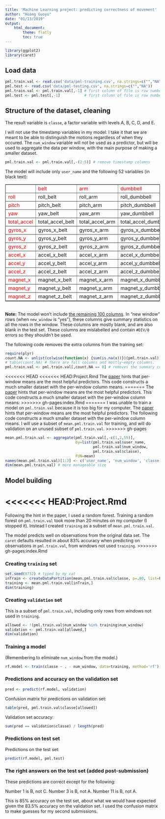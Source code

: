 ```yaml
---
title: 'Machine Learning project: predicting correctness of movement'
author: "Huang Guoyu"
date: "01/13/2019"
output:
    html_document:
        theme: flatly
        toc: true
---
```


```r
library(ggplot2)
library(caret)
```

## Load data

```r
pml.train.val <- read.csv('data/pml-training.csv', na.strings=c("","NA") )  # training and validation
pml.test <- read.csv('data/pml-testing.csv', na.strings=c("","NA"))         # 20 test observations
pml.train.val <- pml.train.val[,-1] # first column of file is row numbers
pml.test <- pml.test[,-1]           # first column of file is row numbers
```

## Structure of the dataset, cleaning

The result variable is `classe`, a factor variable with levels A, B, C, D, and E.

I will not use the timestamp variables in my model: I take it that we are
meant to be able to distinguish the motions regardless of when they occured.
The `num_window` variable will not be used as a predictor, but will be used
to aggregate the data per window, with the main purpose of making a smaller
dataset.

```r
pml.train.val <- pml.train.val[,-(2:5)] # remove timestamp columns
```

The model will include only `user_name` and the following 52 variables (in black text):

<table border=1>
<tr><td><font color='red'></font></td><td><font color='red'>belt</font></td><td><font color='red'>arm</font></td><td><font color='red'>dumbbell</font></td><td><font color='red'>forearm</font></td></tr>
<tr><td><font color='red'>roll</font></td><td>roll_belt</td><td>roll_arm</td><td>roll_dumbbell</td><td>roll_forearm</td></tr>
<tr><td><font color='red'>pitch</font></td><td>pitch_belt</td><td>pitch_arm</td><td>pitch_dumbbell</td><td>pitch_forearm</td></tr>
<tr><td><font color='red'>yaw</font></td><td>yaw_belt</td><td>yaw_arm</td><td>yaw_dumbbell</td><td>yaw_forearm</td></tr>
<tr><td><font color='red'>total_accel</font></td><td>total_accel_belt</td><td>total_accel_arm</td><td>total_accel_dumbbell</td><td>total_accel_forearm</td></tr>
<tr><td><font color='red'>gyros_x</font></td><td>gyros_x_belt</td><td>gyros_x_arm</td><td>gyros_x_dumbbell</td><td>gyros_x_forearm</td></tr>
<tr><td><font color='red'>gyros_y</font></td><td>gyros_y_belt</td><td>gyros_y_arm</td><td>gyros_y_dumbbell</td><td>gyros_y_forearm</td></tr>
<tr><td><font color='red'>gyros_z</font></td><td>gyros_z_belt</td><td>gyros_z_arm</td><td>gyros_z_dumbbell</td><td>gyros_z_forearm</td></tr>
<tr><td><font color='red'>accel_x</font></td><td>accel_x_belt</td><td>accel_x_arm</td><td>accel_x_dumbbell</td><td>accel_x_forearm</td></tr>
<tr><td><font color='red'>accel_y</font></td><td>accel_y_belt</td><td>accel_y_arm</td><td>accel_y_dumbbell</td><td>accel_y_forearm</td></tr>
<tr><td><font color='red'>accel_z</font></td><td>accel_z_belt</td><td>accel_z_arm</td><td>accel_z_dumbbell</td><td>accel_z_forearm</td></tr>
<tr><td><font color='red'>magnet_x</font></td><td>magnet_x_belt</td><td>magnet_x_arm</td><td>magnet_x_dumbbell</td><td>magnet_x_forearm</td></tr>
<tr><td><font color='red'>magnet_y</font></td><td>magnet_y_belt</td><td>magnet_y_arm</td><td>magnet_y_dumbbell</td><td>magnet_y_forearm</td></tr>
<tr><td><font color='red'>magnet_z</font></td><td>magnet_z_belt</td><td>magnet_z_arm</td><td>magnet_z_dumbbell</td><td>magnet_z_forearm</td></tr>
</table>

<br/>
**Note:** The model won't include [the remaining 100 columns](UnusedVariables.html).
In "new window" rows (when `new_window` is "yes"), these columns give summary
statistics on all the rows in the window. These columns are mostly blank, and are
also blank in the test set. These columns are mislabelled and contain `#DIV/0` errors
so they shouldn't be used.

The following code removes the extra columns from the training set:

```r
require(plyr)
count.NA <- unlist(colwise(function(x) {sum(is.na(x))})(pml.train.val)) # count NAs in each column
# table(count.NA) # There are full columns and mostly-empty columns.
pml.train.val <- pml.train.val[,count.NA == 0] # removes the summary columns
```

<<<<<<< HEAD
<<<<<<< HEAD:Project.Rmd
The [paper](http://groupware.les.inf.puc-rio.br/public/papers/2013.Velloso.QAR-WLE.pdf) hints that per-window means are the most
helpful predictors. This code constructs a much smaller dataset with
the per-window column means.
=======
The [paper](http://groupware.les.inf.puc-rio.br/public/papers/2013.Velloso.QAR-WLE.pdf) 
hints that per-window means are the most
helpful predictors.  This code constructs a much smaller dataset with
the per-window column means:
>>>>>>> gh-pages:index.Rmd
=======
I was unable to train a model on `pml.train.val` because it is too big
for my computer.
The [paper](http://groupware.les.inf.puc-rio.br/public/papers/2013.Velloso.QAR-WLE.pdf) 
hints that per-window means are the most
helpful predictors.  The following code constructs a much smaller dataset with
the per-window column means. I will use a subset of `mean.pml.train.val` for training,
and will do validation on an unused subset of `pml.train.val`.
>>>>>>> gh-pages

```r
mean.pml.train.val <- aggregate(pml.train.val[,-c(1,2,55)],
                                by=list(pml.train.val$user_name,
                                        pml.train.val$num_window,
                                        pml.train.val$classe),
                                FUN=mean)
names(mean.pml.train.val)[1:3] <- c('user_name', 'num_window', 'classe')
dim(mean.pml.train.val) # more manageable size
```

## Model building
<<<<<<< HEAD:Project.Rmd
=======

Following the hint in the paper, I used a random forest. Training a random
forest on `pml.train.val` took more than 20 minutes on my computer (I stopped
it).  Instead I created `training` as a subset of `mean.pml.train.val`.

The model predicts well on observations from the original data set.
The `caret` defaults resulted in about 83% accuracy when predicting on
observations in `pml.train.val`, from windows not used `training`.
>>>>>>> gh-pages:index.Rmd

### Creating `training` set

```r
set.seed(8732) # typed by my cat
inTrain <- createDataPartition(mean.pml.train.val$classe, p=.80, list=F)
training <- mean.pml.train.val[inTrain,]
dim(training)
```

### Creating `validation` set

This is a subset of `pml.train.val`, including only rows
from windows not used in `training`.

```r
allowed <- !(pml.train.val$num_window %in% training$num_window)
validation <- pml.train.val[allowed,]
dim(validation)
```

### Training a model

(Remembering to eliminate `num_window` from the model.)

```r
rf.model <- train(classe ~ . - num_window, data=training, method='rf')
```

### Predictions and accuracy on the validation set

```r
pred <- predict(rf.model, validation)
```

Confusion matrix for predictions on validation set:

```r
table(pred, pml.train.val$classe[allowed])
```

Validation set accuracy:

```r
sum(pred == validation$classe) / length(pred)
```

### Predictions on test set

Predictions on the test set:

```r
predict(rf.model, pml.test)
```

### The right answers on the test set (added post-submission)

These predictions are correct except for the following:

Number 1 is B, not C.
Number 3 is B, not A.
Number 11 is B, not A.

This is 85% accuracy on the test set, about what we would
have expected given the 83.5% accuracy on the validation set.
I used the confusion matrix to make guesses for my second submissions.
